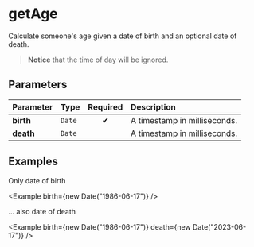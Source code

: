 
# getAge

Calculate someone's age given a date of birth and an optional date of death.

> **Notice** that the time of day will be ignored.

## Parameters

| Parameter | Type   | Required | Description                  |
| :-------- | :----- | :------: | :--------------------------- |
| **birth** | `Date` |    ✔    | A timestamp in milliseconds. |
| **death** | `Date` |          | A timestamp in milliseconds. |

## Examples

Only date of birth

<Example birth={new Date("1986-06-17")} />

... also date of death

<Example birth={new Date("1986-06-17")} death={new Date("2023-06-17")} />
